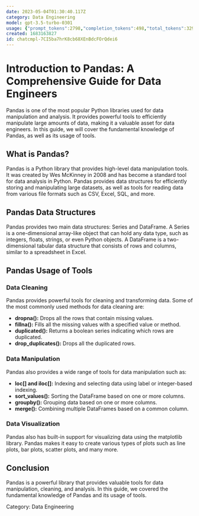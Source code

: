 ```yaml
---
date: 2023-05-04T01:30:40.117Z
category: Data Engineering
model: gpt-3.5-turbo-0301
usage: {"prompt_tokens":2798,"completion_tokens":498,"total_tokens":3296}
created: 1683163827
id: chatcmpl-7CI5ba7hrK8cb68XEnBdcFOrQdei6
---
```


# Introduction to Pandas: A Comprehensive Guide for Data Engineers

Pandas is one of the most popular Python libraries used for data manipulation and analysis. It provides powerful tools to efficiently manipulate large amounts of data, making it a valuable asset for data engineers. In this guide, we will cover the fundamental knowledge of Pandas, as well as its usage of tools.

## What is Pandas?

Pandas is a Python library that provides high-level data manipulation tools. It was created by Wes McKinney in 2008 and has become a standard tool for data analysis in Python. Pandas provides data structures for efficiently storing and manipulating large datasets, as well as tools for reading data from various file formats such as CSV, Excel, SQL, and more.

## Pandas Data Structures

Pandas provides two main data structures: Series and DataFrame. A Series is a one-dimensional array-like object that can hold any data type, such as integers, floats, strings, or even Python objects. A DataFrame is a two-dimensional tabular data structure that consists of rows and columns, similar to a spreadsheet in Excel. 

## Pandas Usage of Tools

### Data Cleaning
Pandas provides powerful tools for cleaning and transforming data. Some of the most commonly used methods for data cleaning are:
- **dropna():** Drops all the rows that contain missing values.
- **fillna():** Fills all the missing values with a specified value or method.
- **duplicated():** Returns a boolean series indicating which rows are duplicated.
- **drop_duplicates():** Drops all the duplicated rows.

### Data Manipulation
Pandas also provides a wide range of tools for data manipulation such as:
- **loc[] and iloc[]:** Indexing and selecting data using label or integer-based indexing.
- **sort_values():** Sorting the DataFrame based on one or more columns.
- **groupby():** Grouping data based on one or more columns.
- **merge():** Combining multiple DataFrames based on a common column.

### Data Visualization
Pandas also has built-in support for visualizing data using the matplotlib library. Pandas makes it easy to create various types of plots such as line plots, bar plots, scatter plots, and many more.

## Conclusion

Pandas is a powerful library that provides valuable tools for data manipulation, cleaning, and analysis. In this guide, we covered the fundamental knowledge of Pandas and its usage of tools. 

Category: Data Engineering